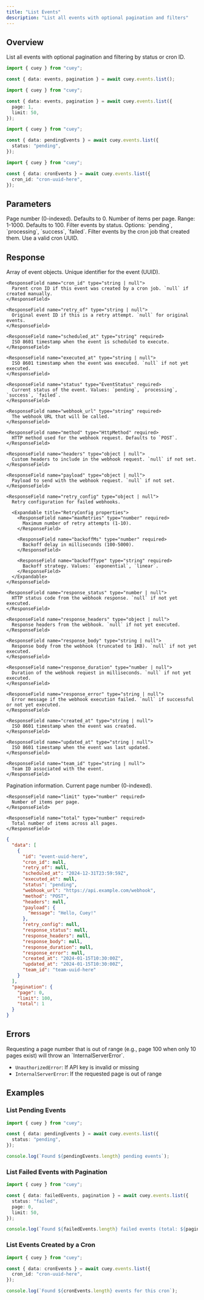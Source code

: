 ```yaml
---
title: "List Events"
description: "List all events with optional pagination and filters"
---
```


## Overview

List all events with optional pagination and filtering by status or cron ID.

<RequestExample>

```typescript List all events
import { cuey } from "cuey";

const { data: events, pagination } = await cuey.events.list();
```

```typescript With pagination
import { cuey } from "cuey";

const { data: events, pagination } = await cuey.events.list({
  page: 1,
  limit: 50,
});
```

```typescript Filter by status
import { cuey } from "cuey";

const { data: pendingEvents } = await cuey.events.list({
  status: "pending",
});
```

```typescript Filter by cron ID
import { cuey } from "cuey";

const { data: cronEvents } = await cuey.events.list({
  cron_id: "cron-uuid-here",
});
```

</RequestExample>

## Parameters

<ParamField body="page" type="number" default="0">
  Page number (0-indexed). Defaults to 0.
</ParamField>

<ParamField body="limit" type="number" default="100">
  Number of items per page. Range: 1-1000. Defaults to 100.
</ParamField>

<ParamField body="status" type="string">
  Filter events by status. Options: `pending`, `processing`, `success`, `failed`.
</ParamField>

<ParamField body="cron_id" type="string">
  Filter events by the cron job that created them. Use a valid cron UUID.
</ParamField>

## Response

<ResponseField name="data" type="Event[]" required>
  Array of event objects.

  <Expandable title="Event properties">
    <ResponseField name="id" type="string" required>
      Unique identifier for the event (UUID).
    </ResponseField>

    <ResponseField name="cron_id" type="string | null">
      Parent cron ID if this event was created by a cron job. `null` if created manually.
    </ResponseField>

    <ResponseField name="retry_of" type="string | null">
      Original event ID if this is a retry attempt. `null` for original events.
    </ResponseField>

    <ResponseField name="scheduled_at" type="string" required>
      ISO 8601 timestamp when the event is scheduled to execute.
    </ResponseField>

    <ResponseField name="executed_at" type="string | null">
      ISO 8601 timestamp when the event was executed. `null` if not yet executed.
    </ResponseField>

    <ResponseField name="status" type="EventStatus" required>
      Current status of the event. Values: `pending`, `processing`, `success`, `failed`.
    </ResponseField>

    <ResponseField name="webhook_url" type="string" required>
      The webhook URL that will be called.
    </ResponseField>

    <ResponseField name="method" type="HttpMethod" required>
      HTTP method used for the webhook request. Defaults to `POST`.
    </ResponseField>

    <ResponseField name="headers" type="object | null">
      Custom headers to include in the webhook request. `null` if not set.
    </ResponseField>

    <ResponseField name="payload" type="object | null">
      Payload to send with the webhook request. `null` if not set.
    </ResponseField>

    <ResponseField name="retry_config" type="object | null">
      Retry configuration for failed webhooks.

      <Expandable title="RetryConfig properties">
        <ResponseField name="maxRetries" type="number" required>
          Maximum number of retry attempts (1-10).
        </ResponseField>

        <ResponseField name="backoffMs" type="number" required>
          Backoff delay in milliseconds (100-5000).
        </ResponseField>

        <ResponseField name="backoffType" type="string" required>
          Backoff strategy. Values: `exponential`, `linear`.
        </ResponseField>
      </Expandable>
    </ResponseField>

    <ResponseField name="response_status" type="number | null">
      HTTP status code from the webhook response. `null` if not yet executed.
    </ResponseField>

    <ResponseField name="response_headers" type="object | null">
      Response headers from the webhook. `null` if not yet executed.
    </ResponseField>

    <ResponseField name="response_body" type="string | null">
      Response body from the webhook (truncated to 1KB). `null` if not yet executed.
    </ResponseField>

    <ResponseField name="response_duration" type="number | null">
      Duration of the webhook request in milliseconds. `null` if not yet executed.
    </ResponseField>

    <ResponseField name="response_error" type="string | null">
      Error message if the webhook execution failed. `null` if successful or not yet executed.
    </ResponseField>

    <ResponseField name="created_at" type="string | null">
      ISO 8601 timestamp when the event was created.
    </ResponseField>

    <ResponseField name="updated_at" type="string | null">
      ISO 8601 timestamp when the event was last updated.
    </ResponseField>

    <ResponseField name="team_id" type="string | null">
      Team ID associated with the event.
    </ResponseField>
  </Expandable>
</ResponseField>

<ResponseField name="pagination" type="object" required>
  Pagination information.

  <Expandable title="Pagination properties">
    <ResponseField name="page" type="number" required>
      Current page number (0-indexed).
    </ResponseField>

    <ResponseField name="limit" type="number" required>
      Number of items per page.
    </ResponseField>

    <ResponseField name="total" type="number" required>
      Total number of items across all pages.
    </ResponseField>
  </Expandable>
</ResponseField>

<ResponseExample>

```json Success response
{
  "data": [
    {
      "id": "event-uuid-here",
      "cron_id": null,
      "retry_of": null,
      "scheduled_at": "2024-12-31T23:59:59Z",
      "executed_at": null,
      "status": "pending",
      "webhook_url": "https://api.example.com/webhook",
      "method": "POST",
      "headers": null,
      "payload": {
        "message": "Hello, Cuey!"
      },
      "retry_config": null,
      "response_status": null,
      "response_headers": null,
      "response_body": null,
      "response_duration": null,
      "response_error": null,
      "created_at": "2024-01-15T10:30:00Z",
      "updated_at": "2024-01-15T10:30:00Z",
      "team_id": "team-uuid-here"
    }
  ],
  "pagination": {
    "page": 0,
    "limit": 100,
    "total": 1
  }
}
```

</ResponseExample>

## Errors

<Warning>
Requesting a page number that is out of range (e.g., page 100 when only 10 pages exist) will throw an `InternalServerError`.
</Warning>

- `UnauthorizedError`: If API key is invalid or missing
- `InternalServerError`: If the requested page is out of range

## Examples

### List Pending Events

```typescript
import { cuey } from "cuey";

const { data: pendingEvents } = await cuey.events.list({
  status: "pending",
});

console.log(`Found ${pendingEvents.length} pending events`);
```

### List Failed Events with Pagination

```typescript
import { cuey } from "cuey";

const { data: failedEvents, pagination } = await cuey.events.list({
  status: "failed",
  page: 0,
  limit: 50,
});

console.log(`Found ${failedEvents.length} failed events (total: ${pagination.total})`);
```

### List Events Created by a Cron

```typescript
import { cuey } from "cuey";

const { data: cronEvents } = await cuey.events.list({
  cron_id: "cron-uuid-here",
});

console.log(`Found ${cronEvents.length} events for this cron`);
```

